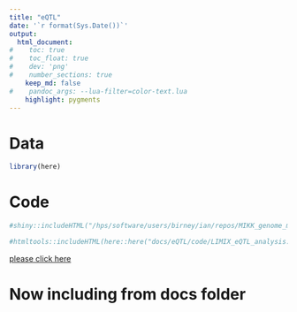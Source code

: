 ```yaml
---
title: "eQTL"
date: '`r format(Sys.Date())`'
output:
  html_document:
#    toc: true
#    toc_float: true
#    dev: 'png'
#    number_sections: true
    keep_md: false
#    pandoc_args: --lua-filter=color-text.lua
    highlight: pygments 
---
```



# Data

```r
library(here)
```

# Code

```r
#shiny::includeHTML("/hps/software/users/birney/ian/repos/MIKK_genome_main_paper/docs/eQTL/code/LIMIX_eQTL_analysis.html")
```

```r
#htmltools::includeHTML(here::here("docs/eQTL/code/LIMIX_eQTL_analysis.html"))
```

[please click here](.eQTL/code/LIMIX_eQTL_analysis.html)

# Now including from docs folder

